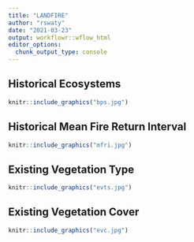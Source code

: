 ```yaml
---
title: "LANDFIRE"
author: "rswaty"
date: "2021-03-23"
output: workflowr::wflow_html
editor_options:
  chunk_output_type: console
---
```


## Historical Ecosystems


```r
knitr::include_graphics("bps.jpg")
```

## Historical Mean Fire Return Interval


```r
knitr::include_graphics("mfri.jpg")
```


## Existing Vegetation Type


```r
knitr::include_graphics("evts.jpg")
```



## Existing Vegetation Cover


```r
knitr::include_graphics("evc.jpg")
```
